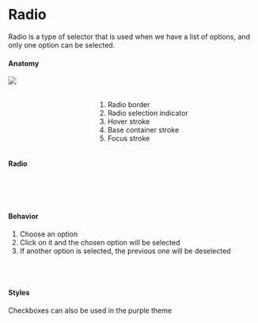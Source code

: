 


<Meta title="Components/Radio" />

<div class="docs-title">
  <div>
    <h1 class="docs-title__text">Radio</h1>
  </div>
</div>

<div class="docs-content">
    <p>Radio is a type of selector that is used when we have a list of options, and only one option can be selected.
    </p> 

<h4>Anatomy</h4>
<div class="columns">
    <div class="column">
        <img src="docs/radio/radio-anatomy.png" />
    </div>
    <div class="column">
        <br />
        <br />
        <ol>
         <li>Radio border</li>
         <li>Radio selection indicator</li>
         <li>Hover stroke</li>
         <li>Base container stroke</li>
         <li>Focus stroke</li>
        </ol> 
    </div>
</div>

#### Radio 


<Preview>
  <Story name="Radio">
    <Fragment>
        <Radio id="radio-1" label="Idle" name="radio"/>
        <br />
        <Radio id="radio-2" label="Idle" name="radio" />
        <br />
        <Radio id="radio-3" label="Disabled" name="radio" disabled/>
         <br />
        <Radio id="radio-4" label="Disabled" name="radio-disabled" checked disabled/>
    </Fragment>
  </Story>
</Preview>

#### Behavior 
1. Choose an option
2. Click on it and the chosen option will be selected
3. If another option is selected, the previous one will be deselected
<br />
<br />

#### Styles
Checkboxes can also be used in the purple theme
<Preview>
  <Story name="Styles">
  <Fragment>
    <Radio className="lab-radio--purple" id="radio-5" label="Idle" name="radio2"/>
    <br />
    <Radio className="lab-radio--purple" id="radio-6" label="Idle" name="radio2" />
  </Fragment>
  </Story>
</Preview>

</div>